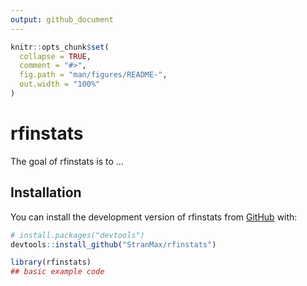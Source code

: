 ```yaml
---
output: github_document
---
```


<!-- README.md is generated from README.Rmd. Please edit that file -->

```r
knitr::opts_chunk$set(
  collapse = TRUE,
  comment = "#>",
  fig.path = "man/figures/README-",
  out.width = "100%"
)
```

# rfinstats

<!-- badges: start -->
<!-- badges: end -->

The goal of rfinstats is to ...

## Installation

You can install the development version of rfinstats from [GitHub](https://github.com/) with:

``` r
# install.packages("devtools")
devtools::install_github("StranMax/rfinstats")
```

```r
library(rfinstats)
## basic example code
```

